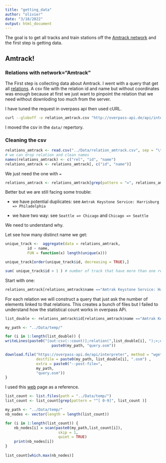 ```yaml
---
title: "getting_data"
author: "olivier"
date: "3/18/2022"
output: html_document
---
```


The goal is to get all tracks and train stations off the [Amtrack network](https://en.wikipedia.org/wiki/List_of_Amtrak_routes) and the first step is getting data.

## Amtrack!

### Relations with network="Amtrack"

The First step is collecting data about Amtrack. I went with a query that get all [relations](https://wiki.openstreetmap.org/wiki/Relation). A csv file with the relation id and name but without coordinates was enough because at first we just want to pinpoint the relation that we need without downloding too much from the server. 

I have tuned the request in overpass api then used cURL. 

```bash
curl --globoff -o relation_amtrack.csv "http://overpass-api.de/api/interpreter?data=[out:csv(::type,::id,name)];rel[network="Amtrak"];out;"
```

I moved the csv in the `data/` repertory.

### Cleaning the csv

```r
relations_amtrack <- read.csv("../Data/relation_amtrack.csv", sep = "\t")
# we can drop relation and clean names
names(relations_amtrack) <- c("rel", "id", "name")
relations_amtrack <- relations_amtrack[, c("id", "name")]      
```

We just need the one with `=`

```r
relations_amtrack <- relations_amtrack[grep(pattern = "=", relations_amtrack$name),]
```

Better but we are still facing some trouble:

- we have potential duplicates: see `Amtrak Keystone Service: Harrisburg => Philadelphia` 

- we have two way: see `Seattle => Chicago` and `Chicago => Seattle`

We need to understand why.

Let see how many distinct name we get:

```r
unique_track <-  aggregate(data = relations_amtrack,
          id ~ name,
          FUN = function(x) length(unique(x)))

unique_track[order(unique_track$id, decreasing = TRUE),]

sum( unique_track$id > 1 ) # number of track that have more than one relation 
```

Start with one: 

```r
relations_amtrack[relations_amtrack$name =="Amtrak Keystone Service: Harrisburg => Philadelphia",]
```

For each relation we will construct a query that just ask the number of elements linked to that relations. This creates a bunch of files but I failed to understand how the statistical count works in overpass APi. 

```r

list_double <- relations_amtrack$id[relations_amtrack$name =="Amtrak Keystone Service: Harrisburg => Philadelphia"]

my_path <- "../Data/temp/"

for (i in 1:length(list_double)) {
writeLines(paste0("[out:csv(::count)];relation(",list_double[i], ");>;out count;"), 
                     paste0(my_path, "query.osm"))

download.file("https://overpass-api.de/api/interpreter", method = "wget",
              destfile = paste0(my_path, list_double[i], ".osm") ,
              extra = paste0("--post-file=",
              my_path,
              "query.osm"))
}
```

I used this [web](https://overpass-api.de/command_line.html) page as a reference. 

```r
list_count <- list.files(path = "../Data/temp/")
list_count <- list_count[grep(pattern = "^[ 0-9]", list_count )]

my_path <- "../Data/temp/" 
nb_nodes <- vector(length = length(list_count))

for (i in 1:length(list_count)) {
    nb_nodes[i] = scan(paste0(my_path,list_count[i]), 
                        skip = 1, 
                        quiet = TRUE)
    print(nb_nodes[i])
}
    
list_count[which.max(nb_nodes)]    

```

